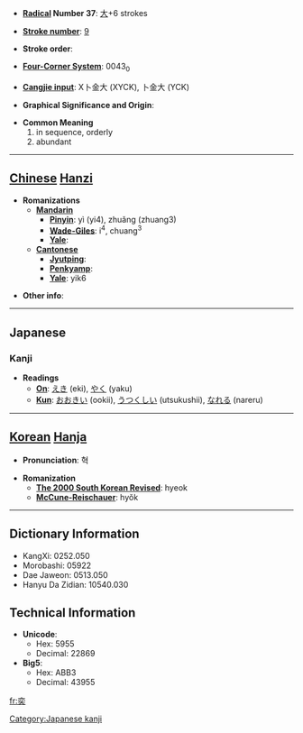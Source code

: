 * '''[[Wiktionary:Chinese radical index| Radical]] Number 37''': [[Wiktionary:Chinese radical index 大|大]]+6 strokes

* '''[[Wiktionary:Chinese total strokes index|Stroke number]]''': [[Wiktionary:Chinese total strokes index 9|9]]

* '''Stroke order''': 

* '''[[Wiktionary:Chinese four corner index|Four-Corner System]]''': 0043<sub>0</sub>

* '''[[Wiktionary:Chinese Cangjie index|Cangjie input]]''': X卜金大 (XYCK), 卜金大 (YCK)

* '''Graphical Significance and Origin''': 

* '''Common Meaning'''
*#in sequence, orderly
*# abundant


----

== [[Chinese]] [[Hanzi]] ==

* '''Romanizations'''
** '''[[Mandarin]]'''
*** '''[[Pinyin]]''': yì (yi4), zhuǎng (zhuang3)
*** '''[[Wade-Giles]]''': i<sup>4</sup>, chuang<sup>3</sup>
*** '''[[Yale]]''': 
** '''[[Cantonese]]'''
*** '''[[Jyutping]]''':
*** '''[[Penkyamp]]''': 
*** '''[[Yale]]''': yik6

* '''Other info''': 

----

== Japanese ==
=== Kanji ===
* '''Readings'''
** '''[[On]]''': [[えき]] (eki), [[やく]] (yaku)
** '''[[Kun]]''': [[おおきい]] (ookii), [[うつくしい]] (utsukushii), [[なれる]] (nareru)

[[Category:Japanese kanji]]
----

== [[Korean]] [[Hanja]] ==

* '''Pronunciation''': 혁

* '''Romanization'''
** '''[[The 2000 South Korean Revised Romanization|The 2000 South Korean Revised]]''': hyeok
** '''[[McCune-Reischauer]]''': hyŏk

----

== Dictionary Information ==

* KangXi: 0252.050
* Morobashi: 05922
* Dae Jaweon: 0513.050
* Hanyu Da Zidian: 10540.030

== Technical Information ==

* '''Unicode''':
** Hex: 5955
** Decimal: 22869
* '''Big5''':
** Hex: ABB3
** Decimal: 43955

[[fr:奕]]